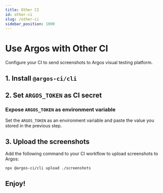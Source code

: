 ```yaml
---
title: Other CI
id: other-ci
slug: /other-ci
sidebar_position: 1000
---
```



# Use Argos with Other CI

Configure your CI to send screenshots to Argos visual testing platform.

## 1. Install `@argos-ci/cli`

<InstallCliCommand />

## 2. Set `ARGOS_TOKEN` as CI secret

<TokenStep />

### Expose `ARGOS_TOKEN` as environment variable

Set the `ARGOS_TOKEN` as an environment variable and paste the value you stored in the previous step.

## 3. Upload the screenshots

Add the following command to your CI workflow to upload screenshots to Argos:

```sh
npx @argos-ci/cli upload ./screenshots
```

<RepositoryExampleLink />

## Enjoy!

<Enjoy />
